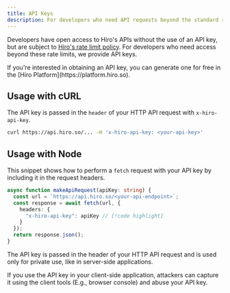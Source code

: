 ```yaml
---
title: API Keys
description: For developers who need API requests beyond the standard rate limits.
---
```



Developers have open access to Hiro's APIs without the use of an API key, but are subject to [Hiro's rate limit policy](./rate-limiting). For developers who need access beyond these rate limits, we provide API keys.

<Callout title='Where can I get an API key?'>
If you're interested in obtaining an API key, you can generate one for free in the [Hiro Platform](https://platform.hiro.so).
</Callout>

## Usage with cURL

The API key is passed in the `header` of your HTTP API request with `x-hiro-api-key`.

```bash title="Terminal"
curl https://api.hiro.so/... -H 'x-hiro-api-key: <your-api-key>'
```

## Usage with Node

This snippet shows how to perform a `fetch` request with your API key by including it in the request headers.

```ts title="fetch.ts"
async function makeApiRequest(apiKey: string) {
  const url = `https://api.hiro.so/<your-api-endpoint>`;
  const response = await fetch(url, {
    headers: {
      "x-hiro-api-key": apiKey // [!code highlight]
    }
  });
  return response.json();
}
```

<Callout title="Caution" type="warn">
The API key is passed in the header of your HTTP API request and is used only for private use, like in server-side applications.

If you use the API key in your client-side application, attackers can capture it using the client tools (E.g., browser console) and abuse your API key.
</Callout>